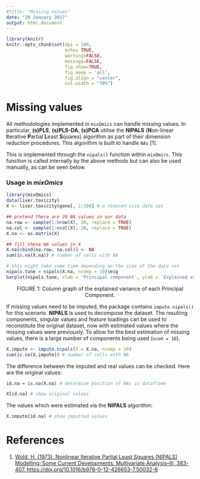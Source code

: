 ```yaml
---
#title: "Missing Values"
date: "20 January 2017"
output: html_document
---
```


```r
library(knitr)
knitr::opts_chunk$set(dpi = 100, 
                      echo= TRUE, 
                      warning=FALSE, 
                      message=FALSE, 
                      fig.show=TRUE, 
                      fig.keep = 'all', 
                      fig.align = "center",
                      out.width = "70%")
```

# Missing values

All methodologies implemented in `mixOmics` can handle missing values. In particular, **(s)PLS**, **(s)PLS-DA**, **(s)PCA** utilise the **NIPALS** (**N**on-linear **I**terative **P**artial **L**east **S**quares) algorithm as part of their dimension reduction procedures. This algorithm is built to handle `NAs` [1].

This is implemented through the `nipals()` function within `mixOmics`. This function is called internally by the above methods but can also be used manually, as can be seen below. 

### Usage in *mixOmics*

```r
library(mixOmics)
data(liver.toxicity)
X <- liver.toxicity$gene[, 1:100] # a reduced size data set

## pretend there are 20 NA values in our data
na.row <- sample(1:nrow(X), 20, replace = TRUE)
na.col <- sample(1:ncol(X), 20, replace = TRUE)
X.na <- as.matrix(X)

## fill these NA values in X
X.na[cbind(na.row, na.col)] <- NA
sum(is.na(X.na)) # number of cells with NA

# this might take some time depending on the size of the data set
nipals.tune = nipals(X.na, ncomp = 10)$eig
barplot(nipals.tune, xlab = 'Principal component', ylab = 'Explained variance')
```

<figcaption style="text-align: center">FIGURE 1: Column graph of the explained variance of each Principal Component.</figcaption>

If missing values need to be imputed, the package contains `impute.nipals()` for this scenario. **NIPALS** is used to decompose the dataset. The resulting components, singular values and feature loadings can be used to reconstitute the original dataset, now with estimated values where the missing values were previously. To allow for the best estimation of missing values, there is a large number of components being used (`ncom = 10`).

``` r
X.impute <- impute.nipals(X = X.na, ncomp = 10)
sum(is.na(X.impute)) # number of cells with NA
```

The difference between the imputed and real values can be checked. Here are the original values:

``` r
id.na = is.na(X.na) # determine position of NAs in dataframe

X[id.na] # show original values
```

The values which were estimated via the **NIPALS** algorithm:

``` r
X.impute[id.na] # show imputted values
```

# References

1. [Wold, H. (1973). Nonlinear Iterative Partial Least Squares (NIPALS) Modelling: Some Current Developments. Multivariate Analysis–III, 383-407. https://doi.org/10.1016/b978-0-12-426653-7.50032-6](https://www.sciencedirect.com/science/article/pii/B9780124266537500326)
